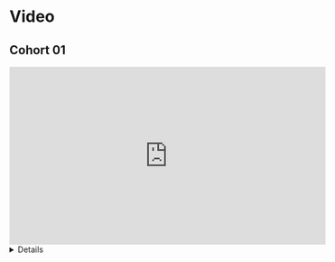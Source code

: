 # Video {-}

## Cohort 01

<iframe width="560" height="315" src="https://www.youtube.com/embed/VIDEOURL" title="YouTube video player" frameborder="0" allow="accelerometer; autoplay; clipboard-write; encrypted-media; gyroscope; picture-in-picture" allowfullscreen></iframe>

<summary><details>
```
LOG
```
</details>
</summary>

